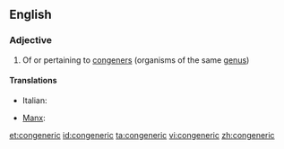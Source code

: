 ==English==

===Adjective===
{{en-adj|-}}

# Of or pertaining to [[congener]]s (organisms of the same [[genus]])

====Translations====
{{trans-top|of or pertaining to congeners}}
* Italian: {{t-|it|congenere}}
{{trans-mid}}
* [[Manx]]: {{t-|gv|cocheintagh}}
{{trans-bottom}}

[[et:congeneric]]
[[id:congeneric]]
[[ta:congeneric]]
[[vi:congeneric]]
[[zh:congeneric]]